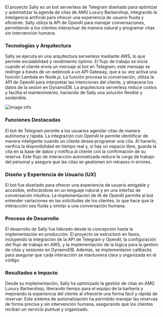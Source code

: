 El proyecto Sally es un bot serverless de Telegram diseñado para optimizar y automatizar la agenda de citas de AMG Luxury Barbershop, integrando la inteligencia artificial para ofrecer una experiencia de usuario fluida y eficiente. Sally utiliza la API de OpenAI para manejar conversaciones, permitiendo a los clientes interactuar de manera natural y programar citas sin intervención humana.

### Tecnologías y Arquitectura

Sally se ejecuta en una arquitectura serverless mediante AWS, lo que permite escalabilidad y rendimiento óptimo. El flujo de trabajo se inicia cuando el cliente envía un mensaje al bot en Telegram; este mensaje se redirige a través de un webhook a un API Gateway, que a su vez activa una función Lambda en Node.js. La función procesa la conversación, utiliza la API de OpenAI para interpretar las intenciones del cliente, y almacena los datos de la sesión en DynamoDB. La arquitectura serverless reduce costos y facilita el mantenimiento, haciendo de Sally una solución flexible y sostenible.

![image info](/projects/sally.svg)

### Funciones Destacadas

El bot de Telegram permite a los usuarios agendar citas de manera autónoma y rápida. La integración con OpenAI le permite identificar de manera inteligente cuando un cliente desea programar una cita. Al hacerlo, verifica la disponibilidad en tiempo real y, si hay un espacio libre, guarda la cita en la base de datos y notifica al cliente con la confirmación de su reserva. Este flujo de interacción automatizada reduce la carga de trabajo del personal y asegura que las citas se gestionen sin retrasos ni errores.

### Diseño y Experiencia de Usuario (UX)

El bot fue diseñado para ofrecer una experiencia de usuario amigable y accesible, enfocándose en un lenguaje natural y en una interfaz de conversación intuitiva. La implementación de IA de OpenAI permite al bot entender variaciones en las solicitudes de los clientes, lo que hace que la interacción sea fluida y similar a una conversación humana.

### Proceso de Desarrollo

El desarrollo de Sally fue liderado desde la concepción hasta la implementación en producción. El proyecto se estructuró en fases, incluyendo la integración de la API de Telegram y OpenAI, la configuración del flujo de trabajo en AWS, y la implementación de la lógica para la gestión de citas y sesiones en DynamoDB. Además, se implementaron callbacks para asegurar que cada interacción se mantuviera clara y organizada en el código.

### Resultados e Impacto

Desde su implementación, Sally ha optimizado la gestión de citas en AMG Luxury Barbershop, liberando tiempo para el equipo de la barbería y mejorando la experiencia del cliente al ofrecerle una forma fácil y rápida de reservar. Este sistema de automatización ha permitido manejar las reservas de forma precisa y sin intervención humana, asegurando que los clientes reciban un servicio puntual y organizado.